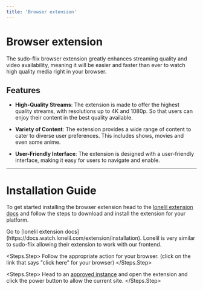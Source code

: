 ```yaml
---
title: 'Browser extension'
---
```


# Browser extension

The sudo-flix browser extension greatly enhances streaming quality and video availability, meaning it will be easier and faster than ever to watch high quality media right in your browser.

## Features
- **High-Quality Streams**: The extension is made to offer the highest quality streams, with resolutions up to 4K and 1080p. So that users can enjoy their content in the best quality available.

- **Variety of Content**: The extension provides a wide range of content to cater to diverse user preferences. This includes shows, movies and even some anime.

- **User-Friendly Interface**: The extension is designed with a user-friendly interface, making it easy for users to navigate and enable.

---

# Installation Guide
To get started installing the browser extension head to the [lonelil extension docs](https://docs.watch.lonelil.com/extension/installation) and follow the steps to download and install the extension for your platform.

<Steps>
  <Steps.Step>
    Go to [lonelil extension docs](https://docs.watch.lonelil.com/extension/installation).
    <Note>
      Lonelil is very similar to sudo-flix allowing their extension to work with our frontend.
    </Note>
  </Steps.Step>

  <Steps.Step>
    Follow the appropriate action for your browser. (click on the link that says "click here" for your browser)
  </Steps.Step>

  <Steps.Step>
    Head to an [approved instance](/instances) and open the extension and click the power button to allow the current site.
  </Steps.Step>
</Steps>
